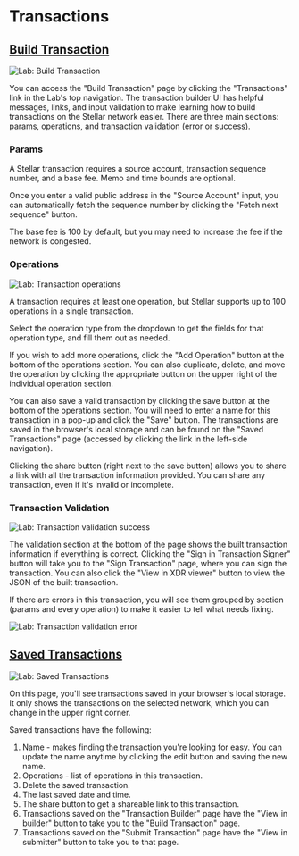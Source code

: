 # Transactions

## [Build Transaction](https://lab.stellar.org/transaction/build)

![Lab: Build Transaction](/assets/lab/lab-transactions-build.png)

You can access the "Build Transaction" page by clicking the "Transactions" link in the Lab's top navigation. The transaction builder UI has helpful messages, links, and input validation to make learning how to build transactions on the Stellar network easier. There are three main sections: params, operations, and transaction validation (error or success).

### Params

A Stellar transaction requires a source account, transaction sequence number, and a base fee. Memo and time bounds are optional.

Once you enter a valid public address in the "Source Account" input, you can automatically fetch the sequence number by clicking the "Fetch next sequence" button.

The base fee is 100 by default, but you may need to increase the fee if the network is congested.

### Operations

![Lab: Transaction operations](/assets/lab/lab-transactions-ops.png)

A transaction requires at least one operation, but Stellar supports up to 100 operations in a single transaction.

Select the operation type from the dropdown to get the fields for that operation type, and fill them out as needed.

If you wish to add more operations, click the "Add Operation" button at the bottom of the operations section. You can also duplicate, delete, and move the operation by clicking the appropriate button on the upper right of the individual operation section.

You can also save a valid transaction by clicking the save button at the bottom of the operations section. You will need to enter a name for this transaction in a pop-up and click the "Save" button. The transactions are saved in the browser's local storage and can be found on the "Saved Transactions" page (accessed by clicking the link in the left-side navigation).

Clicking the share button (right next to the save button) allows you to share a link with all the transaction information provided. You can share any transaction, even if it's invalid or incomplete.

### Transaction Validation

![Lab: Transaction validation success](/assets/lab/lab-transactions-response-success.png)

The validation section at the bottom of the page shows the built transaction information if everything is correct. Clicking the "Sign in Transaction Signer" button will take you to the "Sign Transaction" page, where you can sign the transaction. You can also click the "View in XDR viewer" button to view the JSON of the built transaction.

If there are errors in this transaction, you will see them grouped by section (params and every operation) to make it easier to tell what needs fixing.

![Lab: Transaction validation error](/assets/lab/lab-transactions-response-error.png)

## [Saved Transactions](https://lab.stellar.org/transaction/saved)

![Lab: Saved Transactions](/assets/lab/lab-transactions-saved.png)

On this page, you'll see transactions saved in your browser's local storage. It only shows the transactions on the selected network, which you can change in the upper right corner.

Saved transactions have the following:

1. Name - makes finding the transaction you're looking for easy. You can update the name anytime by clicking the edit button and saving the new name.
2. Operations - list of operations in this transaction.
3. Delete the saved transaction.
4. The last saved date and time.
5. The share button to get a shareable link to this transaction.
6. Transactions saved on the "Transaction Builder" page have the "View in builder" button to take you to the "Build Transaction" page.
7. Transactions saved on the "Submit Transaction" page have the "View in submitter" button to take you to that page.
